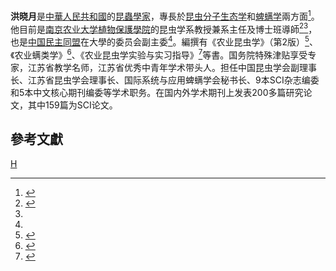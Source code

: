 '''洪晓月'''是[[中華人民共和國|中華人民共和國]]的[[昆蟲學家|昆蟲學家]]，專長於[[昆虫分子生态学|昆虫分子生态学]]和[[蜱螨学|蜱螨学]]兩方面<ref name="jsmm">{{cite news |url=http://www.jsmm.org.cn/Article.asp?Id=11284 |title=民盟南京农业大学副主委洪晓月教授应邀担任scientific reports编委 |date=2015-11-24 |accessdate=2016-01-24 |language=zh-hans |publisher=[[中国民主同盟|中国民主同盟]]江苏省委员会 |archive-url=https://web.archive.org/web/20160129160234/http://www.jsmm.org.cn/Article.asp?Id=11284 |archive-date=2016-01-29 |dead-url=yes }}</ref>。他目前是[[南京农业大学|南京农业大学]][[南京农业大学#一级学科国家重点学科|植物保護學院]]的昆虫学系教授兼系主任及博士班導師<ref>{{cite web |url=http://webplus.njau.edu.cn/s/101/t/152/a/24287/info.jspy |title=洪晓月 |publisher=[[南京农业大学|南京农业大学]]植物保護學院 |language=zh-hans |accessdate=2016-01-24 |deadurl=yes |archiveurl=https://web.archive.org/web/20160129053243/http://webplus.njau.edu.cn/s/101/t/152/a/24287/info.jspy |archivedate=2016-01-29 }}</ref><ref name="jsmm" />，也是[[中国民主同盟|中国民主同盟]]在大學的委员会副主委<ref name="jsmm" />。編撰有《农业昆虫学》（第2版）<ref>{{cite book |title=农业昆虫学 |edition=第3版 |publisher=[[中国农业出版社|中国农业出版社]] |year=2007年 |isbn=978-7-109-11839-3 |language=zh-hans |pages=371pp }}</ref>、《农业螨类学》<ref>{{cite book |title=农业螨类学 |publisher=[[中国农业出版社|中国农业出版社]] |year=2012年 |isbn=978-7-109-16306-5 |language=zh-hans |pages=301pp }}</ref>、《农业昆虫学实验与实习指导》<ref>{{cite book |title=农业昆虫学实验与实习指导 |publisher=[[中国农业出版社|中国农业出版社]] |year=2011年 |isbn=978-7-109-15622-7 |language=zh-hans |pages=225pp }}</ref>等書。国务院特殊津贴享受专家，江苏省教学名师，江苏省优秀中青年学术带头人。担任中国昆虫学会副理事长、江苏省昆虫学会理事长、国际系统与应用蜱螨学会秘书长、9本SCI杂志编委和5本中文核心期刊编委等学术职务。在国内外学术期刊上发表200多篇研究论文，其中159篇为SCI论文。

==參考文獻==
{{reflist}}

[[Category:南京农业大学教授|H]]